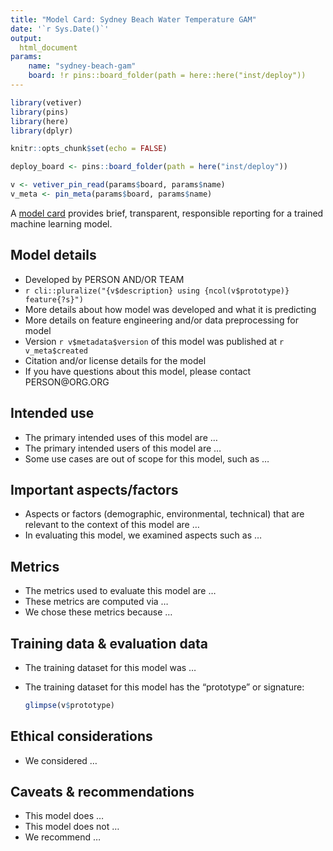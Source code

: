 ```yaml
---
title: "Model Card: Sydney Beach Water Temperature GAM"
date: '`r Sys.Date()`'
output: 
  html_document
params:
    name: "sydney-beach-gam"
    board: !r pins::board_folder(path = here::here("inst/deploy"))
---
```


```r
library(vetiver)
library(pins)
library(here)
library(dplyr)

knitr::opts_chunk$set(echo = FALSE)

deploy_board <- pins::board_folder(path = here("inst/deploy"))

v <- vetiver_pin_read(params$board, params$name)
v_meta <- pin_meta(params$board, params$name)
```

A [model card](https://doi.org/10.1145/3287560.3287596) provides brief, transparent, responsible reporting for a trained machine learning model.

## Model details

- Developed by PERSON AND/OR TEAM
- `r cli::pluralize("{v$description} using {ncol(v$prototype)} feature{?s}")`
- More details about how model was developed and what it is predicting
- More details on feature engineering and/or data preprocessing for model
- Version `r v$metadata$version` of this model was published at `r v_meta$created`
- Citation and/or license details for the model
- If you have questions about this model, please contact PERSON@ORG.ORG

## Intended use

- The primary intended uses of this model are ...
- The primary intended users of this model are ...
- Some use cases are out of scope for this model, such as ...

## Important aspects/factors

- Aspects or factors (demographic, environmental, technical) that are relevant to the context of this model are ...
- In evaluating this model, we examined aspects such as ...

## Metrics

- The metrics used to evaluate this model are ...
- These metrics are computed via ...
- We chose these metrics because ...

## Training data & evaluation data

- The training dataset for this model was ...
- The training dataset for this model has the "prototype" or signature:

    ```r
    glimpse(v$prototype)
    ```


## Ethical considerations

- We considered ...

## Caveats & recommendations

- This model does ...
- This model does not ...
- We recommend ...



